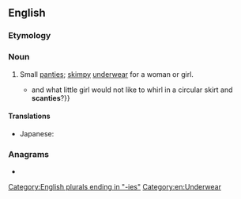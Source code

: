 ==English==

===Etymology===
{{suffix|en|scanty|s}}

===Noun===
{{en-plural noun}}

# Small [[panties]]; [[skimpy]] [[underwear]] for a woman or girl.
#* {{quote-book|en|year=1955|author=[[w:Vladimir Nabokov|Vladimir Nabokov]]|title=[[w:Lolita|Lolita]]
|passage={{...}} and what little girl would not like to whirl in a circular skirt and '''scanties'''?}}

====Translations====
{{trans-top|small panties}}
* Japanese: {{t|ja|スキャンティー|tr=sukyantī}}
{{trans-mid}}
{{trans-bottom}}

===Anagrams===
* {{anagrams|en|a=aceinsst|Castines|acnestis|cineasts}}

[[Category:English plurals ending in "-ies"]]
[[Category:en:Underwear]]